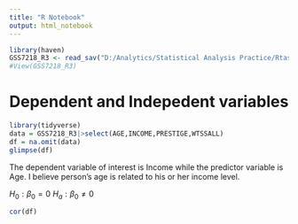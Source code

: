 ```yaml
---
title: "R Notebook"
output: html_notebook
---
```




```r
library(haven)
GSS7218_R3 <- read_sav("D:/Analytics/Statistical Analysis Practice/Rtasks/GSS7218_R3.sav")
#View(GSS7218_R3)

```
# Dependent and Indepedent variables

```r
library(tidyverse)
data = GSS7218_R3|>select(AGE,INCOME,PRESTIGE,WTSSALL)
df = na.omit(data)
glimpse(df)

```

The dependent variable of interest is Income while the predictor variable is Age. I believe person's age is related to his or her income level. 

$H_0:\beta_{0}=0$
$H_a:\beta_{0}\neq0$


```r
cor(df)
```

















































